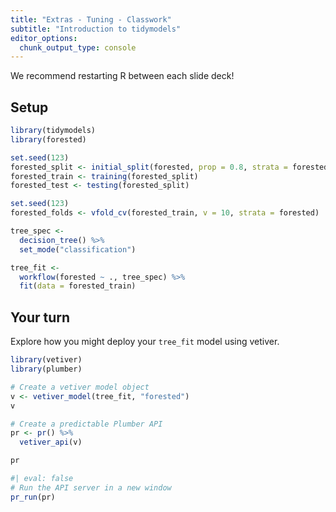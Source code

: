 ```yaml
---
title: "Extras - Tuning - Classwork"
subtitle: "Introduction to tidymodels"
editor_options: 
  chunk_output_type: console
---
```


We recommend restarting R between each slide deck!

## Setup

```r
library(tidymodels)
library(forested)

set.seed(123)
forested_split <- initial_split(forested, prop = 0.8, strata = forested)
forested_train <- training(forested_split)
forested_test <- testing(forested_split)

set.seed(123)
forested_folds <- vfold_cv(forested_train, v = 10, strata = forested)

tree_spec <-
  decision_tree() %>% 
  set_mode("classification")

tree_fit <-
  workflow(forested ~ ., tree_spec) %>% 
  fit(data = forested_train) 
```

## Your turn

Explore how you might deploy your `tree_fit` model using vetiver.

```r
library(vetiver)
library(plumber)

# Create a vetiver model object
v <- vetiver_model(tree_fit, "forested")
v
```

```r
# Create a predictable Plumber API
pr <- pr() %>%
  vetiver_api(v)

pr
```

```r
#| eval: false
# Run the API server in a new window
pr_run(pr)
```

